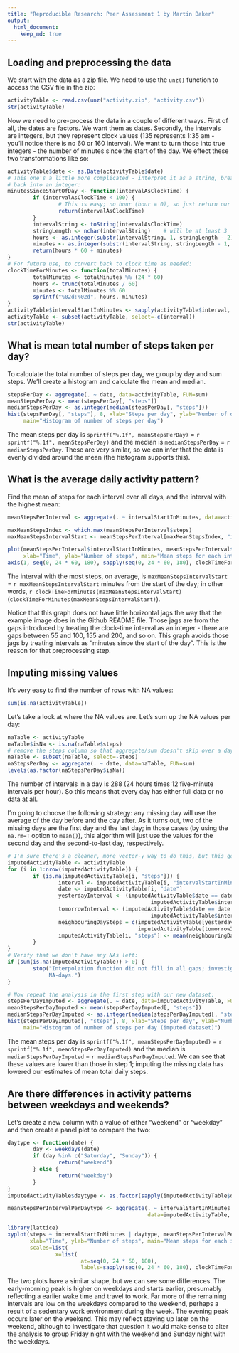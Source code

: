 ```yaml
---
title: "Reproducible Research: Peer Assessment 1 by Martin Baker"
output: 
  html_document:
    keep_md: true
---
```


## Loading and preprocessing the data
We start with the data as a zip file. We need to use the `unz()` function to access the CSV file in the zip:

```r
activityTable <- read.csv(unz("activity.zip", "activity.csv"))
str(activityTable)
```

Now we need to pre-process the data in a couple of different ways. First of all, the dates are factors. We want
them as dates. Secondly, the intervals are integers, but they represent clock values (135 represents 1:35 am -
you'll notice there is no 60 or 160 interval). We want to turn those into true integers - the number of minutes
since the start of the day. We effect these two transformations like so:

```r
activityTable$date <- as.Date(activityTable$date)
# This one's a little more complicated - interpret it as a string, break into two, then
# back into an integer:
minutesSinceStartOfDay <- function(intervalAsClockTime) {
        if (intervalAsClockTime < 100) {
                # This is easy; no hour (hour = 0), so just return our input
                return(intervalAsClockTime)
        }
        intervalString <- toString(intervalAsClockTime)
        stringLength <- nchar(intervalString)    # will be at least 3
        hours <- as.integer(substr(intervalString, 1, stringLength - 2))
        minutes <- as.integer(substr(intervalString, stringLength - 1, stringLength))
        return(hours * 60 + minutes)
}
# For future use, to convert back to clock time as needed:
clockTimeForMinutes <- function(totalMinutes) {
        totalMinutes <- totalMinutes %% (24 * 60)
        hours <- trunc(totalMinutes / 60)
        minutes <- totalMinutes %% 60
        sprintf("%02d:%02d", hours, minutes)
}
activityTable$intervalStartInMinutes <- sapply(activityTable$interval, minutesSinceStartOfDay)
activityTable <- subset(activityTable, select=-c(interval))
str(activityTable)
```
## What is mean total number of steps taken per day?
To calculate the total number of steps per day, we group by day and sum steps. We'll create a histogram and
calculate the mean and median.
```r
stepsPerDay <- aggregate(. ~ date, data=activityTable, FUN=sum)
meanStepsPerDay <- mean(stepsPerDay[, "steps"])
medianStepsPerDay <- as.integer(median(stepsPerDay[, "steps"]))
hist(stepsPerDay[, "steps"], 8, xlab="Steps per day", ylab="Number of days",
     main="Histogram of number of steps per day")
```

The mean steps per day is `sprintf("%.1f", meanStepsPerDay)` = `r sprintf("%.1f", meanStepsPerDay)` and the
median is `medianStepsPerDay` = `r medianStepsPerDay`.
These are very similar, so we can infer that the data is evenly divided around the mean (the histogram
supports this).


## What is the average daily activity pattern?
Find the mean of steps for each interval over all days, and the interval with the highest mean:
```r
meanStepsPerInterval <- aggregate(. ~ intervalStartInMinutes, data=activityTable, FUN=mean)

maxMeanStepsIndex <- which.max(meanStepsPerInterval$steps)
maxMeanStepsIntervalStart <- meanStepsPerInterval[maxMeanStepsIndex, "intervalStartInMinutes"]

plot(meanStepsPerInterval$intervalStartInMinutes, meanStepsPerInterval$steps, type="l",
     xlab="Time", ylab="Number of steps", main="Mean steps for each interval", xaxt='n')
axis(1, seq(0, 24 * 60, 180), sapply(seq(0, 24 * 60, 180), clockTimeForMinutes))
```

The interval with the most steps, on average, is `maxMeanStepsIntervalStart` = `r maxMeanStepsIntervalStart`
minutes from the start of the day; in other words, `r clockTimeForMinutes(maxMeanStepsIntervalStart)` (`clockTimeForMinutes(maxMeanStepsIntervalStart)`).

Notice that this graph does not have little horizontal jags the way that the example image does in the
Github README file. Those jags are from the gaps introduced by treating the clock-time interval as an integer
- there are gaps between 55 and 100, 155 and 200, and so on. This graph avoids those jags by treating intervals
as "minutes since the start of the day". This is the reason for that preprocessing step.


## Imputing missing values
It's very easy to find the number of rows with NA values:
```r
sum(is.na(activityTable))
```

Let's take a look at where the NA values are. Let's sum up the NA values per day:

```r
naTable <- activityTable
naTable$isNa <- is.na(naTable$steps)
# remove the steps column so that aggregate/sum doesn't skip over a day of all NAs:
naTable <- subset(naTable, select=-steps)
naStepsPerDay <- aggregate(. ~ date, data=naTable, FUN=sum)
levels(as.factor(naStepsPerDay$isNa))
```

The number of intervals in a day is 288 (24 hours times 12 five-minute intervals per hour). So this means
that every day has either full data or no data at all.

I'm going to choose the following strategy: any missing day will use the average of the day before and the day
after. As it turns out, two of the missing days are the first day and the last day; in those cases (by using
the `na.rm=T` option to `mean()`), this algorithm will just use the values for the second day and the
second-to-last day, respectively.

```r
# I'm sure there's a cleaner, more vector-y way to do this, but this gets the job done:
imputedActivityTable <- activityTable
for (i in 1:nrow(imputedActivityTable)) {
        if (is.na(imputedActivityTable[i, "steps"])) {
                interval <- imputedActivityTable[i, "intervalStartInMinutes"]
                date <- imputedActivityTable[i, "date"]
                yesterdayInterval <- (imputedActivityTable$date == date - 1 &
                                             imputedActivityTable$intervalStartInMinutes == interval)
                tomorrowInterval <- (imputedActivityTable$date == date + 1 &
                                             imputedActivityTable$intervalStartInMinutes == interval)
                neighbouringDaySteps = c(imputedActivityTable[yesterdayInterval, "steps"],
                                         imputedActivityTable[tomorrowInterval, "steps"])
                imputedActivityTable[i, "steps"] <- mean(neighbouringDaySteps, na.rm=T)
        }
}
# Verify that we don't have any NAs left:
if (sum(is.na(imputedActivityTable)) > 0) {
        stop("Interpolation function did not fill in all gaps; investigate. Probably a run of three or more
             NA-days.")
}

# Now repeat the analysis in the first step with our new dataset:
stepsPerDayImputed <- aggregate(. ~ date, data=imputedActivityTable, FUN=sum)
meanStepsPerDayImputed <- mean(stepsPerDayImputed[, "steps"])
medianStepsPerDayImputed <- as.integer(median(stepsPerDayImputed[, "steps"]))
hist(stepsPerDayImputed[, "steps"], 8, xlab="Steps per day", ylab="Number of days",
     main="Histogram of number of steps per day (imputed dataset)")
```

The mean steps per day is `sprintf("%.1f", meanStepsPerDayImputed)` =
`r sprintf("%.1f", meanStepsPerDayImputed)` and the median is `medianStepsPerDayImputed` =
`r medianStepsPerDayImputed`. We can see that these values are lower than those in step 1; imputing the
missing data has lowered our estimates of mean total daily steps.

## Are there differences in activity patterns between weekdays and weekends?

Let's create a new column with a value of either "weekend" or "weekday" and then create a panel plot to
compare the two:

```r
daytype <- function(date) {
        day <- weekdays(date)
        if (day %in% c("Saturday", "Sunday")) {
                return("weekend")
        } else {
                return("weekday")
        }
}
imputedActivityTable$daytype <- as.factor(sapply(imputedActivityTable$date, daytype))

meanStepsPerIntervalPerDaytype <- aggregate(. ~ intervalStartInMinutes + daytype,
                                            data=imputedActivityTable, FUN=mean)

library(lattice)
xyplot(steps ~ intervalStartInMinutes | daytype, meanStepsPerIntervalPerDaytype, type="l", layout=c(1,2),
       xlab="Time", ylab="Number of steps", main="Mean steps for each interval, weekend vs weekday",
       scales=list(
               x=list(
                       at=seq(0, 24 * 60, 180),
                       labels=sapply(seq(0, 24 * 60, 180), clockTimeForMinutes))))
```

The two plots have a similar shape, but we can see some differences. The early-morning peak is higher on
weekdays and starts earlier, presumably reflecting a earlier wake time and travel to work. Far more of the
remaining intervals are low on the weekdays compared to the weekend, perhaps a result of a sedentary work
environment during the week. The evening peak occurs later on the weekend. This may reflect staying up later
on the weekend, although to investigate that question it would make sense to alter the analysis to group
Friday night with the weekend and Sunday night with the weekdays.
